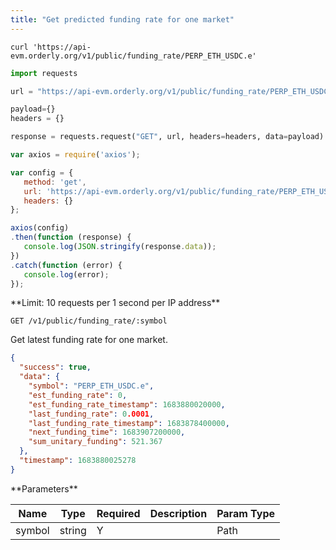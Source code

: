 ```yaml
---
title: "Get predicted funding rate for one market"
---
```


<RequestExample>

```shell cURL
curl 'https://api-evm.orderly.org/v1/public/funding_rate/PERP_ETH_USDC.e'
```

```python Python
import requests

url = "https://api-evm.orderly.org/v1/public/funding_rate/PERP_ETH_USDC.e"

payload={}
headers = {}

response = requests.request("GET", url, headers=headers, data=payload)

```

```javascript JavaScript
var axios = require('axios');

var config = {
   method: 'get',
   url: 'https://api-evm.orderly.org/v1/public/funding_rate/PERP_ETH_USDC.e',
   headers: {}
};

axios(config)
.then(function (response) {
   console.log(JSON.stringify(response.data));
})
.catch(function (error) {
   console.log(error);
});

```
</RequestExample>
**Limit: 10 requests per 1 second per IP address**

`GET /v1/public/funding_rate/:symbol`

Get latest funding rate for one market.

<ResponseExample>

```json
{
  "success": true,
  "data": {
    "symbol": "PERP_ETH_USDC.e",
    "est_funding_rate": 0,
    "est_funding_rate_timestamp": 1683880020000,
    "last_funding_rate": 0.0001,
    "last_funding_rate_timestamp": 1683878400000,
    "next_funding_time": 1683907200000,
    "sum_unitary_funding": 521.367
  },
  "timestamp": 1683880025278
}
```
</ResponseExample>
**Parameters**

| Name      | Type   | Required   | Description                                                         |Param Type  |
| --------- | ------ | ---------- | ------------------------------------------------------------------- |------------|
| symbol    | string | Y          |                                                                     |Path        |

